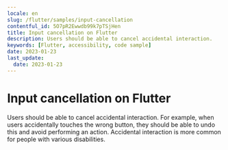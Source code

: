 ```yaml
---
locale: en
slug: /flutter/samples/input-cancellation
contentful_id: 5O7pR2Ewwdb99k7pTSjHen
title: Input cancellation on Flutter
description: Users should be able to cancel accidental interaction.
keywords: [Flutter, accessibility, code sample]
date: 2023-01-23
last_update:
  date: 2023-01-23
---
```


# Input cancellation on Flutter

Users should be able to cancel accidental interaction. For example, when users accidentally touches the wrong button, they should be able to undo this and avoid performing an action. Accidental interaction is more common for people with various disabilities.

<CodeSample id="input-cancellation" locale="en" platform="flutter"/>
